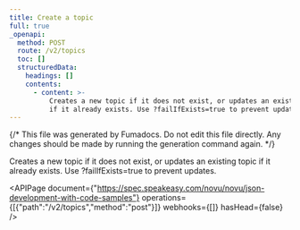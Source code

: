 ```yaml
---
title: Create a topic
full: true
_openapi:
  method: POST
  route: /v2/topics
  toc: []
  structuredData:
    headings: []
    contents:
      - content: >-
          Creates a new topic if it does not exist, or updates an existing topic
          if it already exists. Use ?failIfExists=true to prevent updates.
---
```


{/* This file was generated by Fumadocs. Do not edit this file directly. Any changes should be made by running the generation command again. */}

Creates a new topic if it does not exist, or updates an existing topic if it already exists. Use ?failIfExists=true to prevent updates.

<APIPage document={"https://spec.speakeasy.com/novu/novu/json-development-with-code-samples"} operations={[{"path":"/v2/topics","method":"post"}]} webhooks={[]} hasHead={false} />